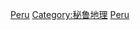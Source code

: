 {{Commonscat|National parks of Peru}}

[[Category:美洲國家公園|Peru]]
[[Category:秘鲁地理|Category:秘鲁地理]]
[[Category:各国国家公园|Peru]]